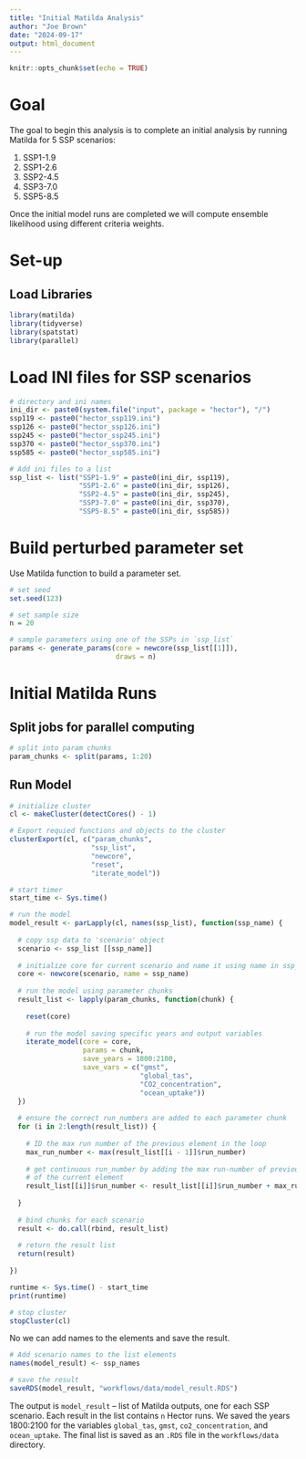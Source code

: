 ```yaml
---
title: "Initial Matilda Analysis"
author: "Joe Brown"
date: "2024-09-17"
output: html_document
---
```


```r
knitr::opts_chunk$set(echo = TRUE)
```

# Goal

The goal to begin this analysis is to complete an initial analysis by running Matilda for 5 SSP scenarios:

1. SSP1-1.9
2. SSP1-2.6
3. SSP2-4.5
4. SSP3-7.0
5. SSP5-8.5 

Once the initial model runs are completed we will compute ensemble likelihood using different criteria weights. 

# Set-up 

## Load Libraries

```r
library(matilda)
library(tidyverse)
library(spatstat)
library(parallel)

```

# Load INI files for SSP scenarios

```r
# directory and ini names 
ini_dir <- paste0(system.file("input", package = "hector"), "/")
ssp119 <- paste0("hector_ssp119.ini")
ssp126 <- paste0("hector_ssp126.ini")
ssp245 <- paste0("hector_ssp245.ini")
ssp370 <- paste0("hector_ssp370.ini")
ssp585 <- paste0("hector_ssp585.ini")

# Add ini files to a list 
ssp_list <- list("SSP1-1.9" = paste0(ini_dir, ssp119), 
                 "SSP1-2.6" = paste0(ini_dir, ssp126), 
                 "SSP2-4.5" = paste0(ini_dir, ssp245), 
                 "SSP3-7.0" = paste0(ini_dir, ssp370), 
                 "SSP5-8.5" = paste0(ini_dir, ssp585)) 
```

# Build perturbed parameter set

Use Matilda function to build a parameter set. 

```r
# set seed
set.seed(123)

# set sample size
n = 20

# sample parameters using one of the SSPs in `ssp_list`
params <- generate_params(core = newcore(ssp_list[[1]]), 
                          draws = n)

```

# Initial Matilda Runs

## Split jobs for parallel computing

```r
# split into param chunks
param_chunks <- split(params, 1:20)

```

## Run Model

```r
# initialize cluster 
cl <- makeCluster(detectCores() - 1)

# Export requied functions and objects to the cluster
clusterExport(cl, c("param_chunks", 
                    "ssp_list",
                    "newcore", 
                    "reset",
                    "iterate_model"))

# start timer
start_time <- Sys.time()

# run the model 
model_result <- parLapply(cl, names(ssp_list), function(ssp_name) {
  
  # copy ssp data to 'scenario' object
  scenario <- ssp_list [[ssp_name]]
  
  # initialize core for current scenario and name it using name in ssp_list
  core <- newcore(scenario, name = ssp_name)
  
  # run the model using parameter chunks 
  result_list <- lapply(param_chunks, function(chunk) {
    
    reset(core)
    
    # run the model saving specific years and output variables
    iterate_model(core = core, 
                  params = chunk, 
                  save_years = 1800:2100, 
                  save_vars = c("gmst", 
                                "global_tas", 
                                "CO2_concentration", 
                                "ocean_uptake"))
  })
  
  # ensure the correct run_numbers are added to each parameter chunk
  for (i in 2:length(result_list)) {
    
    # ID the max run number of the previous element in the loop
    max_run_number <- max(result_list[[i - 1]]$run_number)
    
    # get continuous run_number by adding the max run-number of previous element to the run_numbers
    # of the current element
    result_list[[i]]$run_number <- result_list[[i]]$run_number + max_run_number
    
  }
  
  # bind chunks for each scenario
  result <- do.call(rbind, result_list)
  
  # return the result list
  return(result)
  
})

runtime <- Sys.time() - start_time
print(runtime)

# stop cluster
stopCluster(cl)

```

No we can add names to the elements and save the result.
```r

# Add scenario names to the list elements
names(model_result) <- ssp_names

# save the result
saveRDS(model_result, "workflows/data/model_result.RDS")

```

The output is `model_result` -- list of Matilda outputs, one for each SSP scenario. Each result in the list contains `n` Hector runs. We saved the years 1800:2100 for the variables `global_tas`, `gmst`, `co2_concentration`, and `ocean_uptake`. The final list is saved as an `.RDS` file in the `workflows/data` directory.
